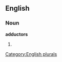
==English==

===Noun===
'''adductors'''

# {{plural of|[[adductor]]}}

[[Category:English plurals]]